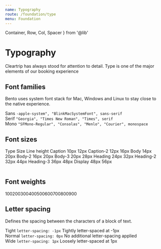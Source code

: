 ```yaml
---
name: Typography
route: /foundation/type
menu: Foundation
---
```



  Container,
  Row,
  Col,
  Spacer
} from '@lib'



# Typography

Cleartrip has always stood for attention to detail. Type is one of the major elements of our booking experience

## Font families
Bento uses system font stack for Mac, Windows and Linux to stay close to the native experience.

<div class="flex pb-20">
<span class="w-10p fs-body-2">Sans</span>
<code>-apple-system", "BlinkMacSystemFont", sans-serif</code>
</div>
<div class="flex pb-20">
<span class="w-10p fs-body-2">Serif</span>
<code>"Georgia", "Times New Roman", "Times", serif</code>
</div>
<div class="flex pb-20">
<span class="w-10p fs-body-2">Mono</span>
<code>"SFMono-Regular", "Consolas", "Menlo", "Courier", monospace</code>
</div>

## Font sizes
<Table>
    <TRow class="flex flex-between p-12 bg-grey-05 c-pointer">
        <TCol class="flex-1 flex flex-start c-grey-50 fw-500">
            Type
        </TCol>
        <TCol class="flex-1 flex flex-start c-grey-50 fw-500">
            Size
        </TCol>
        <TCol class="flex-1 flex flex-start c-grey-50 fw-500">
            Line height
        </TCol>
    </TRow>
    <TRow class="flex flex-between p-12 c-pointer fs-caption">
        <TCol class="flex-1 flex flex-start">
            Caption
        </TCol>
        <TCol class="flex-1 flex flex-start">
            10px
        </TCol>
        <TCol class="flex-1 flex flex-start">
            12px
        </TCol>
    </TRow>
    <TRow class="flex flex-between p-12 c-pointer fs-caption-2">
        <TCol class="flex-1 flex flex-start">
            Caption-2
        </TCol>
        <TCol class="flex-1 flex flex-start">
            12px
        </TCol>
        <TCol class="flex-1 flex flex-start">
            16px
        </TCol>
    </TRow>
    <TRow class="flex flex-between p-12 c-pointer fs-body">
        <TCol class="flex-1 flex flex-start">
            Body
        </TCol>
        <TCol class="flex-1 flex flex-start">
            14px
        </TCol>
        <TCol class="flex-1 flex flex-start">
            20px
        </TCol>
    </TRow>
    <TRow class="flex flex-between p-12 c-pointer fs-body-2">
        <TCol class="flex-1 flex flex-start">
            Body-2
        </TCol>
        <TCol class="flex-1 flex flex-start">
            16px
        </TCol>
        <TCol class="flex-1 flex flex-start">
            20px
        </TCol>
    </TRow>
    <TRow class="flex flex-between p-12 c-pointer fs-body-2">
        <TCol class="flex-1 flex flex-start">
            Body-3
        </TCol>
        <TCol class="flex-1 flex flex-start">
            20px
        </TCol>
        <TCol class="flex-1 flex flex-start">
            28px
        </TCol>
    </TRow>
    <TRow class="flex flex-between p-12 c-pointer fs-heading">
        <TCol class="flex-1 flex flex-start">
            Heading
        </TCol>
        <TCol class="flex-1 flex flex-start">
            24px
        </TCol>
        <TCol class="flex-1 flex flex-start">
            32px
        </TCol>
    </TRow>
    <TRow class="flex flex-between p-12 c-pointer fs-heading-2">
        <TCol class="flex-1 flex flex-start">
            Heading-2
        </TCol>
        <TCol class="flex-1 flex flex-start">
            32px
        </TCol>
        <TCol class="flex-1 flex flex-start">
            44px
        </TCol>
    </TRow>
    <TRow class="flex flex-between p-12 c-pointer fs-heading-3">
        <TCol class="flex-1 flex flex-start">
            Heading-3
        </TCol>
        <TCol class="flex-1 flex flex-start">
            36px
        </TCol>
        <TCol class="flex-1 flex flex-start">
            48px
        </TCol>
    </TRow>
    <TRow class="flex flex-between p-12 c-pointer fs-display">
        <TCol class="flex-1 flex flex-start">
            Display
        </TCol>
        <TCol class="flex-1 flex flex-start">
            48px
        </TCol>
        <TCol class="flex-1 flex flex-start">
            56px
        </TCol>
    </TRow>

</Table>

## Font weights
<div class="flex">
<span class="fs-body-2 fw-100 pr-12">100</span><span class="fs-body-2 fw-200 pr-12">200</span><span class="fs-body-2 fw-300 pr-12">300</span><span class="fs-body-2 fw-400 pr-12">400</span><span class="fs-body-2 fw-500 pr-12">500</span><span class="fs-body-2 fw-600 pr-12">600</span><span class="fs-body-2 fw-700 pr-12">700</span><span class="fs-body-2 fw-800 pr-12">800</span><span class="fs-body-2 fw-900 pr-12">900</span>
</div>

## Letter spacing
Defines the spacing between the characters of a block of text.
<div>
<div class="flex pb-20">
<span class="flex flex-start w-10p fs-body-2 ls-tight">Tight</span>
<code class="flex flex-center w-30p">letter-spacing: -1px</code>
<span class="flex flex-1 flex-start ls-tight fs-body-2 pl-20">Tightly letter-spaced at -1px</span>
</div>
<div class="flex pb-20">
<span class="flex flex-start w-10p fs-body-2 ls-normal">Normal</span>
<code class="flex flex-center w-30p">letter-spacing: 0px</code>
<span class="flex flex-1 flex-start ls-normal fs-body-2 pl-20">No additional letter-spacing applied</span>
</div>
<div class="flex pb-20">
<span class="flex flex-start w-10p fs-body-2 ls-wide">Wide</span>
<code class="flex flex-center w-30p">letter-spacing: 1px</code>
<span class="flex flex-1 flex-start ls-wide fs-body-2 pl-20">Loosely letter-spaced at 1px</span>
</div>
</div>
